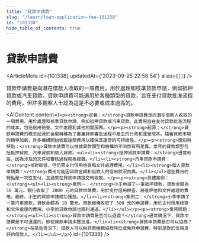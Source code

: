 ```yaml
---
title: "貸款申請費"
slug: "/learn/loan-application-fee-101338"
id: "101338"
hide_table_of_contents: true
---
```



# 貸款申請費

<ArticleMeta id={101338} updatedAt={'2023-09-25 22:58:54'} alias={`[]`} />
<div className='border-solid border-b border-t-0 my-4 border-[var(--ifm-color-gray-300)]' />

貸款申請費是向潛在借款人收取的一項費用，用於處理和核準貸款申請，例如抵押貸款或汽車貸款。貸款申請費可能適用於各種類型的貸款，旨在支付貸款批准流程的費用，但許多觀察人士認為這是不必要或成本過高的。

<AIContent content={`<p><strong>定義：</strong>貸款申請費是向潛在借款人收取的一項費用，用於處理和核準貸款申請，例如抵押貸款或汽車貸款。此費用旨在支付貸款批准流程的成本，包括信用檢查、文件處理和其他相關服務。</p><p><strong>起源：</strong>貸款申請費的概念起源於金融機構為了覆蓋貸款審批過程中產生的行政和運營成本。隨着貸款市場的競爭加劇，許多機構開始收取這類費用以確保其運營的可持續性。</p><p><strong>類別與特點：</strong>貸款申請費可以根據貸款類型和機構的不同而有所差異。常見的貸款類型包括抵押貸款、汽車貸款和個人貸款。<ul><li><strong>抵押貸款申請費：</strong>通常較高，因為涉及的文件和審核過程較為複雜。</li><li><strong>汽車貸款申請費：</strong>相對較低，但仍需支付信用檢查和文件處理費用。</li><li><strong>個人貸款申請費：</strong>費用可能因貸款金額和借款人的信用狀況而異。</li></ul>這些費用的特點是一次性支付，且通常在貸款申請提交時收取。</p><p><strong>具體案例：</strong><ul><li><strong>案例一：</strong>小王申請了一筆抵押貸款，貸款金額為 50 萬元。銀行收取了 3000 元的貸款申請費，用於支付信用檢查、房產評估和文件處理的費用。最終，小王的貸款申請成功獲批。</li><li><strong>案例二：</strong>小李申請了一筆汽車貸款，貸款金額為 10 萬元。貸款機構收取了 500 元的申請費，用於支付信用檢查和文件處理的費用。小李的貸款申請也順利通過。</li></ul></p><p><strong>常見問題：</strong><ul><li><strong>貸款申請費是否可以退還？</strong>通常情況下，貸款申請費是不可退還的，即使貸款申請未獲批准。</li><li><strong>貸款申請費是否可以協商？</strong>在某些情況下，借款人可以與貸款機構協商降低或免除申請費，特別是對於信用良好的借款人。</li></ul></p>`} id={101338} />
